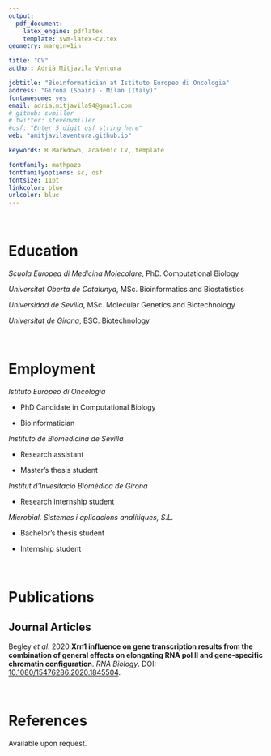 ```yaml
---
output: 
  pdf_document:
    latex_engine: pdflatex
    template: svm-latex-cv.tex
geometry: margin=1in

title: "CV"
author: Adrià Mitjavila Ventura

jobtitle: "Bioinformatician at Istituto Europeo di Oncologia"
address: "Girona (Spain) - Milan (Italy)"
fontawesome: yes
email: adria.mitjavila94@gmail.com
# github: svmiller
# twitter: stevenvmiller
#osf: "Enter 5 digit osf string here"
web: "amitjavilaventura.github.io"

keywords: R Markdown, academic CV, template

fontfamily: mathpazo
fontfamilyoptions: sc, osf
fontsize: 11pt
linkcolor: blue
urlcolor: blue
---
```


\ 

# Education

*Scuola Europea di Medicina Molecolare*, PhD. Computational Biology \hfill \emph{2019 - Present}

*Universitat Oberta de Catalunya*, MSc. Bioinformatics and Biostatistics \hfill \emph{2018 - Present}

*Universidad de Sevilla*, MSc. Molecular Genetics and Biotechnology \hfill \emph{2017 - 2018}

*Universitat de Girona*, BSC. Biotechnology \hfill \emph{2012 - 2017}

\ 

# Employment

*Istituto Europeo di Oncologia*  \hfill \textbf{Milan (Italy)}

* PhD Candidate in Computational Biology \hfill \emph{10/2019 - Present}

* Bioinformatician \hfill \emph{07/2019 - 10/2019}

*Instituto de Biomedicina de Sevilla* \hfill \textbf{Seville (Spain)}

* Research assistant \hfill \emph{07/2018 - 10/2018}

* Master's thesis student \hfill \emph{09/2017 - 07/2018}

*Institut d'Invesitació Biomèdica de Girona* \hfill \textbf{Girona (Spain)}

* Research internship student \hfill \emph{07/2017 - 09/2017}

*Microbial. Sistemes i aplicacions analítiques, S.L.* \hfill \textbf{Girona (Spain)}

* Bachelor's thesis student \hfill \emph{01/2017 - 06/2017}

* Internship student \hfill \emph{09/2016 - 06/2017}

\ 

# Publications

## Journal Articles

Begley *et al*. 2020 **Xrn1 influence on gene transcription results from the combination of general effects on elongating RNA pol II and gene-specific chromatin configuration**. *RNA Biology*. DOI: [10.1080/15476286.2020.1845504](https://doi.org/10.1080/15476286.2020.1845504).

\ 

# References

Available upon request.

\ 
